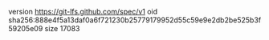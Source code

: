 version https://git-lfs.github.com/spec/v1
oid sha256:888e4f5a13daf0a6f721230b25779179952d55c59e9e2db2be525b3f59205e09
size 17083
